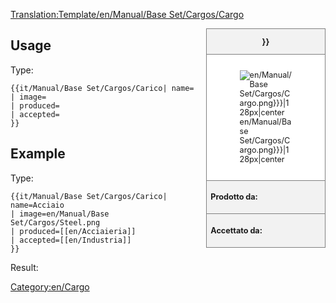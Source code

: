 <noinclude>[[Translation:Template/en/Manual/Base Set/Cargos/Cargo]]</noinclude><noinclude></noinclude><!--
--><div style="float:right; width:15em; font-size:90%; border:1px solid gray; background-color:#f2f2f2; margin-left:1em; margin-bottom:1em">
<div style="text-align:center; border-bottom:1px solid gray"><strong>{{{name|{{PAGENAME}}}}}</strong></div>
<div style="padding:1em; background-color:white">[[File:{{{image|en/Manual/Base Set/Cargos/Cargo.png}}}|128px|center]]</div>
<div style="border-top:1px solid gray; padding:0.5em"><strong>Prodotto da:</strong> {{{produced}}}</div>
<div style="border-top:1px solid gray; padding:0.5em"><strong>Accettato da:</strong> {{{accepted}}}</div>
</div><noinclude>

{{en/-}}
==Usage==
Type:
<pre>{{it/Manual/Base Set/Cargos/Carico| name=
| image=
| produced=
| accepted=
}}</pre>

==Example==
Type:
<pre>{{it/Manual/Base Set/Cargos/Carico| name=Acciaio
| image=en/Manual/Base Set/Cargos/Steel.png
| produced=[[en/Acciaieria]]
| accepted=[[en/Industria]]
}}</pre>
Result:
{{it/Manual/Base Set/Cargos/Carico| name=Steel
| image=en/Manual/Base Set/Cargos/Steel.png
| produced=[[en/Acciaieria]]
| accepted=[[en/Industria]]
}}
</noinclude><includeonly>[[Category:en/Cargo]]</includeonly>
